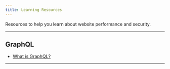 ```yaml
---
title: Learning Resources
---
```


Resources to help you learn about website performance and security.

---

## GraphQL

- <a href="/guides/what_is_graphql">What is GraphQL?</a>

---